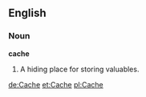 ==English==

===Noun===

'''cache'''

#A hiding place for storing valuables.

[[de:Cache]]
[[et:Cache]]
[[pl:Cache]]